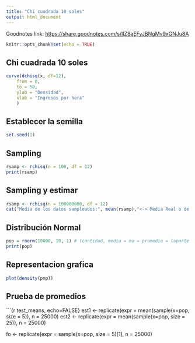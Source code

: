 ```yaml
---
title: "Chi cuadrada 10 soles"
output: html_document
---
```


Goodnotes link: <https://share.goodnotes.com/s/lIZ8aEFyJBNgMv9xGNJu8A>

```r
knitr::opts_chunk$set(echo = TRUE)
```

## Chi cuadrada 10 soles

```r
curve(dchisq(x, df=12), 
    from = 0,
    to = 50,
    ylab = "Densidad",
    xlab = "Ingresos por hora"
    )
```

## Establecer la semilla

```r
set.seed(1)
```

## Sampling

```r
rsamp <- rchisq(n = 100, df = 12)
print(rsamp)
```

## Sampling y estimar

```r
rsamp <- rchisq(n = 100000000, df = 12)
cat("Media de los datos sampleados:", mean(rsamp),"<-> Media Real o de la poblacion:", 12, "<-> Error",  abs(12 - mean(rsamp)))
```

## Distribución Normal

```r
pop = rnorm(10000, 10, 1) # (cantidad, media = mu = promedio = laparte central, desviacion standard)
print(pop)
```

## Representacion grafica

```r
plot(density(pop))
```

## Prueba de promedios

\`\`\`{r test_means, echo=FALSE} est1 \<- replicate(expr = mean(sample(x=pop, size = 5)), n = 25000) est2 \<- replicate(expr = mean(sample(x=pop, size = 25)), n = 25000)

fo \<- replicate(expr = sample(x=pop, size = 5)[1], n = 25000)
